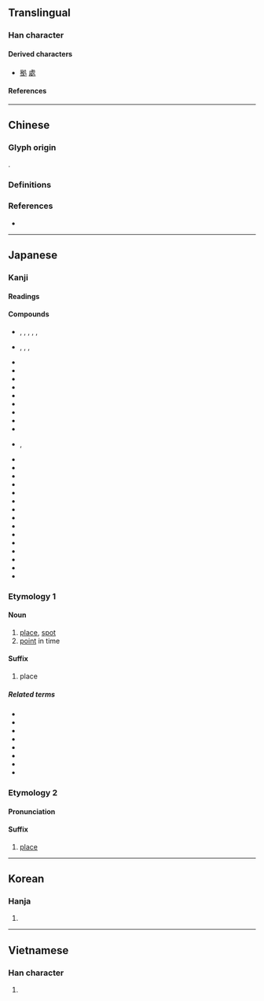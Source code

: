 {{also|處}}
{{character info}}
==Translingual==
{{Han simplified forms|處|処|处}}

===Han character===
{{Han char|rn=16|rad=几|as=03|sn=5|four=|canj=HEHN|ids=⿺夂几}}

====Derived characters====
* [[拠]] [[處]]

====References====
{{Han ref|kx=0134.050|dkj=01745|dj=0299.150|hdz=10276.130|uh=51E6}}

----

==Chinese==

===Glyph origin===
{{Han etym}}
{{Han compound|夂|几|t2=table|ls=ic}}.

===Definitions===
{{zh-see|處|rocsv}}

===References===
* {{R:twedu|A03607-003}}

----

==Japanese==
{{ja-kanji forms|処|處}}

===Kanji===
{{ja-kanji|grade=6|rs=几03|kyu=處}}

====Readings====
{{ja-readings
|goon=しょ<しよ
|kanon=しょ<しよ
|kun=お-る, お-く, か-, く-, こ-, と-, とこ-, ところ-
}}

====Compounds====
{{der-top|Compounds}}
* {{ja-r|彼%処|あし%こ}}, {{ja-r|彼%処|あそ%こ}}, {{ja-r|彼%処|あ%こ}}, {{ja-r|彼%処|あす%こ}}, {{ja-r|彼%処|か%こ}}, {{ja-r|彼%処|かし%こ}}
* {{ja-r|何%処|いず%く}}, {{ja-r|何%処|いず%こ}}, {{ja-r|何%処|いど%こ}}, {{ja-r|何%処|ど%こ}}
* {{ja-r|区%処|く%しょ}}
* {{ja-r|此%処|こ%こ}}
* {{ja-r|酒%処|さけ%どころ}}
* {{ja-r|死%処|し%しょ}}
* {{ja-r|住%処|すみ%か}}
* {{ja-r|随%処|ずい%しょ}}
* {{ja-r|善%処|ぜん%しょ}}
* {{ja-r|其%処|そ%こ}}
* {{ja-r|対%処|たい%しょ}}
* {{ja-r|処%々|ところ%どころ}}, {{ja-r|処%処|ところ%どころ}}
* {{ja-r|同%処|どう%しょ}}
* {{ja-r|目%処|め%ど}}
* {{ja-r|出%処|しゅっ%しょ}}
* {{ja-r|処%遇|しょ%ぐう}}
* {{ja-r|処%刑|しょ%けい}}
* {{ja-r|処%決|しょ%けつ}}
* {{ja-r|処%女|しょ%じょ}}
* {{ja-r|処%世|しょ%せい}}
* {{ja-r|処%生%訓|しょ%せい%くん}}
* {{ja-r|処%断|しょ%だん}}
* {{ja-r|処%置|しょ%ち}}
* {{ja-r|処%罰|しょ%ばつ}}
* {{ja-r|処%分|しょ%ぶん}}
* {{ja-r|処%方|しょ%ほう}}
* {{ja-r|処%理|しょ%り}}
{{der-bottom}}

===Etymology 1===

====Noun====
{{ja-noun|ところ}}

# [[place]], [[spot]]
# [[point]] in time

====Suffix====
{{ja-noun|どころ}}

# place

=====Related terms=====
* {{ja-r|至る処|いたるところ}}
* {{ja-r|住%処|すみ%か}}
* {{ja-r|御%食%事%処|お-%しょく%じ%どころ}}
* {{ja-r|止め処|とめど}}
* {{ja-r|捕らえ処|とらえどころ}}
* {{ja-r|泣き処|なきどころ}}
* {{ja-r|在り処|ありか}}
* {{ja-r|使い処|つかいどころ}}

===Etymology 2===
{{ja-kanjitab|こ|yomi=k}}

====Pronunciation====
{{ja-pron|こ|y=k}}

====Suffix====
{{ja-pos|suffix|こ}}

# {{lb|ja|not [[productive]]}} [[place]]

----

==Korean==

===Hanja===
{{ko-hanja|처}}

# {{rfdef|ko|sort=几03}}

----

==Vietnamese==

===Han character===
{{vi-readings|reading=[[xứ]], [[xử]]|rs=几03}}

# {{rfdef|vi}}